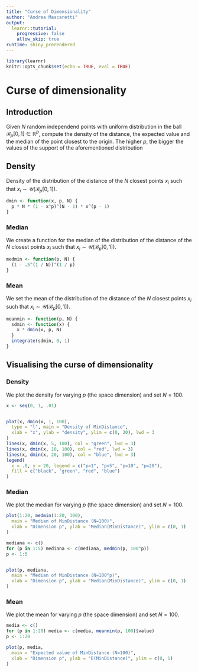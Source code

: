 ```yaml
---
title: "Curse of Dimensionality"
author: "Andrea Mascaretti"
output:
  learnr::tutorial:
    progressive: false
    allow_skip: true
runtime: shiny_prerendered
---
```


```r
library(learnr)
knitr::opts_chunk$set(echo = TRUE, eval = TRUE)
```

# Curse of dimensionality
## Introduction
Given $N$ random independend points with uniform distribution in the ball $\mathcal{B}_{p}\left[0,\,1\right] \in \mathbb{R}^{p}$, compute the density of the distance, the expected value and the median of the point closest to the origin.
The higher $p$, the bigger the values of the support of the aforementioned distribution





## Density
Density of the distribution of the distance of the $N$ closest points $x_i$ such that $x_i \sim \mathcal{U}\left(\mathcal{B}_{p}\left[0,\,1\right]\right)$.

```r
dmin <- function(x, p, N) {
  p * N * (1 - x^p)^(N - 1) * x^(p - 1)
}
```




### Median
We create a function for the median of the distribution of the distance of the $N$ closest points $x_i$ such that $x_i \sim \mathcal{U}\left(\mathcal{B}_{p}\left[0,\,1\right]\right)$.

```r
medmin <- function(p, N) {
  (1 - .5^(1 / N))^(1 / p)
}
```



### Mean
We set the mean of the distribution of the distance of the $N$ closest points $x_i$ such that $x_i \sim \mathcal{U}\left(\mathcal{B}_{p}\left[0,\,1\right]\right)$.

```r
meanmin <- function(p, N) {
  sdmin <- function(x) {
    x * dmin(x, p, N)
  }
  integrate(sdmin, 0, 1)
}
```




## Visualising the curse of dimensionality
### Density
We plot the density for varying $p$ (the space dimension) and set $N = 100$.

```r
x <- seq(0, 1, .01)


plot(x, dmin(x, 1, 100),
  type = "l", main = "Density of MinDistance",
  xlab = "x", ylab = "density", ylim = c(0, 20), lwd = 3
)
lines(x, dmin(x, 5, 100), col = "green", lwd = 3)
lines(x, dmin(x, 10, 100), col = "red", lwd = 3)
lines(x, dmin(x, 20, 100), col = "blue", lwd = 3)
legend(
  x = .8, y = 20, legend = c("p=1", "p=5", "p=10", "p=20"),
  fill = c("black", "green", "red", "blue")
)
```





### Median

We plot the median for varying $p$ (the space dimension) and set $N = 100$.

```r
plot(1:20, medmin(1:20, 100),
  main = "Median of MinDistance (N=100)",
  xlab = "Dimension p", ylab = "Median(MinDistance)", ylim = c(0, 1)
)
```


```r
mediana <- c()
for (p in 1:5) mediana <- c(mediana, medmin(p, 100^p))
p <- 1:5


plot(p, mediana,
  main = "Median of MinDistance (N=100^p)",
  xlab = "Dimension p", ylab = "Median(MinDistance)", ylim = c(0, 1)
)

```




### Mean


We plot the mean for varying $p$ (the space dimension) and set $N = 100$.

```r
media <- c()
for (p in 1:20) media <- c(media, meanmin(p, 100)$value)
p <- 1:20

plot(p, media,
  main = "Expected value of MinDistance (N=100)",
  xlab = "Dimension p", ylab = "E(MinDistance)", ylim = c(0, 1)
)

```
